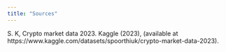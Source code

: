 ```yaml
---
title: "Sources"
---
```


S. K, Crypto market data 2023. Kaggle (2023), (available at https://www.kaggle.com/datasets/spoorthiuk/crypto-market-data-2023). 
